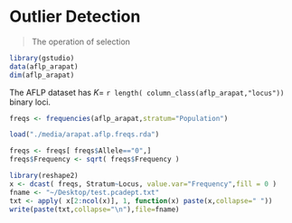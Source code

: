 # Outlier Detection

> The operation of selection



```r
library(gstudio)
data(aflp_arapat)
dim(aflp_arapat)
```

The AFLP dataset has $K =$ `r length( column_class(aflp_arapat,"locus"))` binary loci.



```r
freqs <- frequencies(aflp_arapat,stratum="Population")
```

```r
load("./media/arapat.aflp.freqs.rda")
```


```r
freqs <- freqs[ freqs$Allele=="0",]
freqs$Frequency <- sqrt( freqs$Frequency )
```

```r
library(reshape2)
x <- dcast( freqs, Stratum~Locus, value.var="Frequency",fill = 0 )
fname <- "~/Desktop/test.pcadept.txt"
txt <- apply( x[2:ncol(x)], 1, function(x) paste(x,collapse=" "))
write(paste(txt,collapse="\n"),file=fname)
```




```r

```



